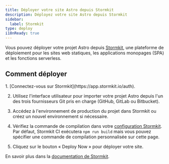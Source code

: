 ```yaml
---
title: Déployer votre site Astro depuis Stormkit
description: Déployez votre site Astro depuis Stormkit
sidebar:
  label: Stormkit
type: deploy
i18nReady: true
---
```


Vous pouvez déployer votre projet Astro depuis [Stormkit](https://stormkit.io/), une plateforme de déploiement pour les sites web statiques, les applications monopages (SPA) et les fonctions serverless.

## Comment déployer

<Steps>
  1. [Connectez-vous sur Stormkit](https://app.stormkit.io/auth).

  2. Utilisez l'interface utilisateur pour importer votre projet Astro depuis l'un des trois fournisseurs Git pris en charge (GitHub, GitLab ou Bitbucket).

  3. Accédez à l'environnement de production du projet dans Stormkit ou créez un nouvel environnement si nécessaire.

  4. Vérifiez la commande de compilation dans votre [configuration Stormkit](https://stormkit.io/docs/deployments/configuration). Par défaut, Stormkit CI exécutera `npm run build` mais vous pouvez spécifier une commande de compilation personnalisée sur cette page.

  5. Cliquez sur le bouton « Deploy Now » pour déployer votre site.
</Steps>

<ReadMore>En savoir plus dans la [documentation de Stormkit](https://stormkit.io/docs).</ReadMore>
